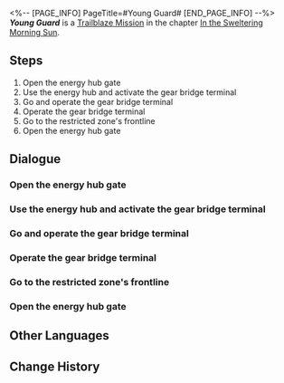 <%-- [PAGE_INFO]
PageTitle=#Young Guard#
[END_PAGE_INFO] --%>
{{Stub|Dialogue.}}
{{Mission Infobox
|id            = 1011102
|title         = 
|image         = Mission Young Guard.png{{subst:void|<!--$UPLOAD:<<SpriteOutput/Chronicle/1011102.png>-<Mission Young Guard.png>-<Fate's Atlas Images>>-->}}
|type          = Trailblaze
|event_name    = 
|chapter       = In the Sweltering Morning Sun
|requirements  = [[Trailblaze Mission]] ''[[Unattainable Idol]]'' completed
|summary       = You have gained Gepard's trust. Upon your request, he and his trusted Silvermane Guards charge ahead and clear the path to the Stellaron for you.
|characters    = March 7th; Seele; Serval; Trailblazer
|startLocation = [[Jarilo-VI]] - [[Silvermane Guard Restricted Zone]]
|world         = Jarilo-VI
|area          = Silvermane Guard Restricted Zone
|prev          = Unattainable Idol
|next          = Soldiers Stay Silent
|rewards       = Trailblaze EXP*1,000; Stellar Jade*80; Traveler's Guide*3; Refined Aether*3
}}
'''''Young Guard''''' is a [[Trailblaze Mission]] in the chapter [[In the Sweltering Morning Sun]].

==Steps==
# Open the energy hub gate
# Use the energy hub and activate the gear bridge terminal
# Go and operate the gear bridge terminal
# Operate the gear bridge terminal
# Go to the restricted zone's frontline
# Open the energy hub gate

<!--
==Gameplay Notes==

--><!--
==Trial Character==

-->
==Dialogue==
{{Stub Dialogue}}
{{Dialogue Start}}
:{{tx}}
{{Dialogue End}}

===Open the energy hub gate===
{{Mission Description|type=trailblaze|location=Silvermane Guard Restricted Zone|update|Your encounter with Dunn turns out to be easy indeed: You knock the dignified Silvermane Captain out cold and acquire the encryption key that unlocks the gate to the energy hub.<br />The Silvermane Guards from the entire restricted zone rush over to the scene. All you have to do now is make them join Dunn.<br />What are you waiting for? Go and unlock the gate to the energy hub!}}
{{Dialogue Start}}
:{{tx}}
{{Dialogue End}}

===Use the energy hub and activate the gear bridge terminal===
{{Mission Description|type=trailblaze|location=Silvermane Guard Restricted Zone|update|Your encounter with Dunn turns out to be easy indeed: You knock the dignified Silvermane Captain out cold and acquire the encryption key that unlocks the gate to the energy hub.<br />You open up the path to the energy hub. Now it's time for Serval, the expert mechanic, to do her thing.}}
{{Dialogue Start}}
:{{tx}}
{{Dialogue End}}

===Go and operate the gear bridge terminal===
{{Mission Description|type=trailblaze|location=Silvermane Guard Restricted Zone|update|The energy hub is now online thanks to Serval. The lines connecting to the gear bridge terminals should all be opened.<br />Quickly, use the gear bridge terminal and cross the gear bridge before the Silvermane Guards manage to surround you!}}
{{Dialogue Start}}
:{{tx}}
{{Dialogue End}}

===Operate the gear bridge terminal===
{{Mission Description|type=trailblaze|location=Silvermane Guard Restricted Zone|update|The energy hub is now online thanks to Serval. The lines connecting to the gear bridge terminals should all be opened.<br />After defeating the automatons stationed near the terminal, it's only a matter of time before the terminal is activated.<br />However, time is the most crucial resource right now &mdash; the slightest delay may ruin all your efforts.<br />Time is of the essence. Quickly, use the terminal and cross the gear bridge!}}
{{Dialogue Start}}
:{{tx}}
{{Dialogue End}}

===Go to the restricted zone's frontline===
{{Mission Description|type=trailblaze|location=<!--to be added-->|update|In the midst of the deep shifting sounds of the mechanical structure, the rotating Gear Bridge is now positioned in its designated position. The frontlines of fighting against the Fragmentum are but a bridge away.<br />On the other side of the bridge lies nothing but a boundless Fragmentum &mdash; countless warriors have fought in this brutal place until they've lost complete control over their bodies.<br />And now, the bravest warriors of them all have turned and changed sides. They are welcoming your challenge.}}
{{Dialogue Start}}
:{{tx}}
{{Dialogue End}}

===Open the energy hub gate===
{{Mission Description|type=trailblaze|location=Silvermane Guard Restricted Zone|update|Your encounter with Dunn turns out to be easy indeed: You knock the dignified Silvermane Captain out cold and acquire the encryption key that unlocks the gate to the energy hub.<br />The Silvermane Guards from the entire restricted zone rush over to the scene. All you have to do now is make them join Dunn.<br />What are you waiting for? Go and unlock the gate to the energy hub!}}
{{Dialogue Start}}
:{{tx}}
{{Dialogue End}}

==Other Languages==
{{Other Languages
|en   = Young Guard
|zhs  = 青年近卫军
|zht  = 青年近衛軍
|ja   = 青年近衛部隊
|ko   = 청년 근위병
|es   = Joven guardián
|fr   = Jeune garde
|ru   = Молодая гвардия
|th   = กองกำลังวัยเยาว์
|vi   = Quân Cận Vệ Trẻ Tuổi
|de   = Junge Wache
|id   = Penjaga Muda
|pt   = Jovem Guarda
}}

==Change History==
{{Change History|1.0}}
